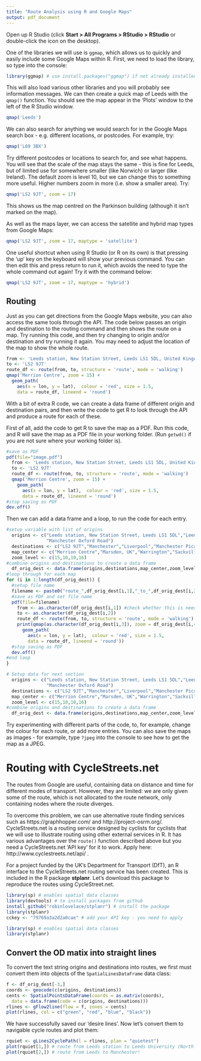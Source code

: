 ```yaml
---
title: "Route Analysis using R and Google Maps"
output: pdf_document
---
```


Open up R Studio (click **Start > All Programs > RStudio > RStudio** or double-click the icon on the desktop). 

One of the libraries we will use is `ggmap`, which allows us to quickly and easily include some Google Maps within R. First, we need to load the library, so type into the console:

```r
library(ggmap) # use install.packages("ggmap") if not already installed
```

This will also load various other libraries and you will probably see information messages. We can then create a quick map of Leeds with the `qmap()` function. You should see the map appear in the 'Plots' window to the left of the R Studio window. 

```r
qmap('Leeds')
```

We can also search for anything we would search for in the Google Maps search box - e.g. different locations, or postcodes. For example, try: 

```r
qmap('L69 3BX')
```

Try different postcodes or locations to search for, and see what happens. You will see that the scale of the map stays the same - this is fine for Leeds, but of limited use for somewhere smaller (like Norwich) or larger (like Ireland). The default zoom is level 10, but we can change this to something more useful. Higher numbers zoom in more (i.e. show a smaller area). Try:

```r
qmap('LS2 9JT', zoom = 17)
```

This shows us the map centred on the Parkinson building (although it isn't marked on the map). 

As well as the maps layer, we can access the satellite and hybrid map types from Google Maps:

```r
qmap('LS2 9JT', zoom = 17, maptype = 'satellite')
```

One useful shortcut when using R Studio (or R on its own) is that pressing the 'up' key on the keyboard will show your previous command. You can then edit this and press return to run it, which avoids the need to type the whole command out again! Try it with the command below:

```r
qmap('LS2 9JT', zoom = 17, maptype = 'hybrid')
```


## Routing

Just as you can get directions from the Google Maps website, you can also access the same tools through the API. The code below passes an origin and destination to the routing command and then shows the route on a map. Try running this code, and then try changing to origin and/or destination and try running it again. You may need to adjust the location of the map to show the whole route. 

```r
from <- 'Leeds station, New Station Street, Leeds LS1 5DL, United Kingdom'
to <- 'LS2 9JT'
route_df <- route(from, to, structure = 'route', mode = 'walking')
qmap('Merrion Centre', zoom = 15) +
  geom_path(
    aes(x = lon, y = lat),  colour = 'red', size = 1.5,
    data = route_df, lineend = 'round')
```

With a bit of extra R code, we can create a data frame of different origin and destination pairs, and then write the code to get R to look through the API and produce a route for each of these. 

First of all, add the code to get R to save the map as a PDF. Run this code, and R will save the map as a PDF file in your working folder. (Run `getwd()` if you are not sure where your working folder is).


```r
#save as PDF
pdf(file="image.pdf")
  from <- 'Leeds station, New Station Street, Leeds LS1 5DL, United Kingdom'
  to <- 'LS2 9JT'
  route_df <- route(from, to, structure = 'route', mode = 'walking')
  qmap('Merrion Centre', zoom = 15) +
    geom_path(
      aes(x = lon, y = lat),  colour = 'red', size = 1.5,
      data = route_df, lineend = 'round')
#stop saving as PDF
dev.off()
```

Then we can add a data frame and a loop, to run the code for each entry.

```r
#setup variable with list of origins
  origins <- c("Leeds station, New Station Street, Leeds LS1 5DL","Leeds","Manchester",
               "Manchester Oxford Road")
  destinations <- c("LS2 9JT","Manchester","Liverpool","Manchester Picadilly")
  map_center <- c("Merrion Centre","Marsden, UK","Warrington","Sackville St, Manchester")
  zoom_level <- c(15,10,10,16)
#combine origins and destinations to create a data frame
  df_orig_dest <- data.frame(origins,destinations,map_center,zoom_level)
#loop through for each map
for (i in 1:length(df_orig_dest)) {
  #setup file name
  filename <- paste0("route_",df_orig_dest[i,1],"_to_",df_orig_dest[i,2],".pdf") 
  #save as PDF and set file name
  pdf(file=filename)
    from <- as.character(df_orig_dest[i,1]) #check whether this is needed
    to <- as.character(df_orig_dest[i,2])
    route_df <- route(from, to, structure = 'route', mode = 'walking')
    print(qmap(as.character(df_orig_dest[i,3]), zoom = df_orig_dest[i,4]) +
      geom_path(
        aes(x = lon, y = lat),  colour = 'red', size = 1.5,
        data = route_df, lineend = 'round'))
  #stop saving as PDF
  dev.off()
#end loop
}
```

```r
# Setup data for next section
  origins <- c("Leeds station, New Station Street, Leeds LS1 5DL","Leeds","Manchester",
               "Manchester Oxford Road")
  destinations <- c("LS2 9JT","Manchester","Liverpool","Manchester Picadilly")
  map_center <- c("Merrion Centre","Marsden, UK","Warrington","Sackville St, Manchester")
  zoom_level <- c(15,10,10,16)
#combine origins and destinations to create a data frame
  df_orig_dest <- data.frame(origins,destinations,map_center,zoom_level)
```


Try experimenting with different parts of the code, to, for example, change the colour for each route, or add more entries. You can also save the maps as images - for example, type `?jpeg` into the console to see how to get the map as a JPEG. 

# Routing with CycleStreets.net

The routes from Google are useful, containing data on distance and time for
different modes of transport. However, they are limited: we are only given
some of the route, which is not allocated to the route network, only containing
nodes where the route diverges.

To overcome this problem, we can use alternative route finding services such as
https://graphhopper.com/ and http://project-osrm.org/. CycleStreets.net is a
routing service designed by cyclists for cyclists that we will use to illustrate
routing using other external services in R. It has various advantages over the
`route()` function described above but you need a CycleStreets.net 'API key'
for it to work. Apply here: http://www.cyclestreets.net/api/ .

For a project funded by
the UK's Department for Transport (DfT), an R interface to the CycleStreets.net
routing service has been created. This is included in the R package
**stplanr**. Let's download this package to reproduce the routes using CycleStreet.net.

```r
library(sp) # enables spatial data classes
library(devtools) # to install packages from github
install_github("robinlovelace/stplanr") # install the package
library(stplanr)
cckey <- "79769a3a2d2a0cae" # add your API key - you need to apply
```

```r
library(sp) # enables spatial data classes
library(stplanr)
```

## Convert the OD matix into straight lines

To convert the text string origins and destinations into routes, we first
must convert them into objects of the `SpatialLinesDataFrame` data class:

```r
f <- df_orig_dest[-3,]
coords <- geocode(c(origins, destinations))
cents <- SpatialPointsDataFrame(coords = as.matrix(coords),
  data = data.frame(code = c(origins, destinations)))
rlines <- gFlow2line(flow = f, zones = cents)
plot(rlines, col = c("green", "red", "blue", "black"))
```

We have successfully saved our 'desire lines'. Now let's convert them
to navigable cycle routes and plot them:

```r
rquiet <- gLines2CyclePath(l = rlines, plan = "quietest")
plot(rquiet[1,]) # route from Leeds station to Leeds University (North - South)
plot(rquiet[2,]) # route from Leeds to Manchester!
```

